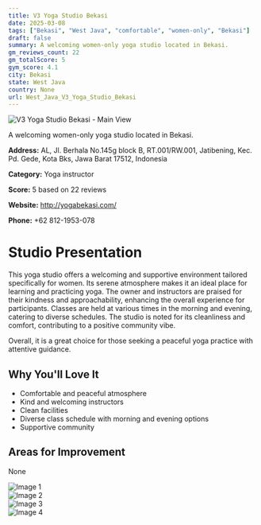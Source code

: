 ```yaml
---
title: V3 Yoga Studio Bekasi
date: 2025-03-08
tags: ["Bekasi", "West Java", "comfortable", "women-only", "Bekasi"]  
draft: false
summary: A welcoming women-only yoga studio located in Bekasi.
gm_reviews_count: 22
gm_totalScore: 5
gym_score: 4.1
city: Bekasi
state: West Java
country: None
url: West_Java_V3_Yoga_Studio_Bekasi
---
```


<div className="aspect-[16/9] relative my-8">
  <img 
    src="https://lh5.googleusercontent.com/p/AF1QipMNez9ZhYxf3mngdXvAGIDwLirQb7FvSohkcRtI=w1920-h1080-k-no"
    alt="V3 Yoga Studio Bekasi - Main View"
    className="object-cover absolute inset-0 w-full h-full rounded-lg"
  />
</div>

A welcoming women-only yoga studio located in Bekasi.

**Address:** AL, Jl. Berhala No.145g block B, RT.001/RW.001, Jatibening, Kec. Pd. Gede, Kota Bks, Jawa Barat 17512, Indonesia

**Category:** Yoga instructor

**Score:** 5 based on 22 reviews

**Website:** http://yogabekasi.com/

**Phone:** +62 812-1953-078

# Studio Presentation

This yoga studio offers a welcoming and supportive environment tailored specifically for women. Its serene atmosphere makes it an ideal place for learning and practicing yoga. The owner and instructors are praised for their kindness and approachability, enhancing the overall experience for participants. Classes are held at various times in the morning and evening, catering to diverse schedules. The studio is noted for its cleanliness and comfort, contributing to a positive community vibe.

Overall, it is a great choice for those seeking a peaceful yoga practice with attentive guidance.

## Why You'll Love It

- Comfortable and peaceful atmosphere
- Kind and welcoming instructors
- Clean facilities
- Diverse class schedule with morning and evening options
- Supportive community

## Areas for Improvement

None

<div className="grid grid-cols-1 xl:grid-cols-2 gap-4 my-8">
<div className="aspect-[4/3] relative"><img src="https://lh5.googleusercontent.com/p/AF1QipPDy5LMztNd-ZjxK5TD-ZYAz-P8m5Ii3wip8eT8=w1920-h1080-k-no" alt="Image 1" className="object-cover absolute inset-0 w-full h-full rounded-lg" /></div>
<div className="aspect-[4/3] relative"><img src="https://lh5.googleusercontent.com/p/AF1QipO-TlXL3IO7uLm46gbebcCREDz3mMIAaewJDla-=w1920-h1080-k-no" alt="Image 2" className="object-cover absolute inset-0 w-full h-full rounded-lg" /></div>
<div className="aspect-[4/3] relative"><img src="https://lh5.googleusercontent.com/p/AF1QipMZ4YFw79kEN9x_6SPH12gwSXNiCqj6-3HWTsTs=w1920-h1080-k-no" alt="Image 3" className="object-cover absolute inset-0 w-full h-full rounded-lg" /></div>
<div className="aspect-[4/3] relative"><img src="https://lh5.googleusercontent.com/p/AF1QipNbKd4sTJ-lHPlpRp7umyZeuQCPjrIl0EI_vaY0=w1920-h1080-k-no" alt="Image 4" className="object-cover absolute inset-0 w-full h-full rounded-lg" /></div>
</div>